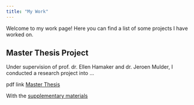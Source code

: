 ```yaml
---
title: "My Work"
---
```


Welcome to my work page! Here you can find a list of some projects I have worked on.

## Master Thesis Project

Under supervision of prof. dr. Ellen Hamaker and dr. Jeroen Mulder, I conducted a research project into ...

pdf link [Master Thesis](https://wardeiling.github.io/master-thesis.pdf)

With the [supplementary materials](https://wardeiling.github.io/multilevel-vs-gee-binary/supplementary_materials.html)
